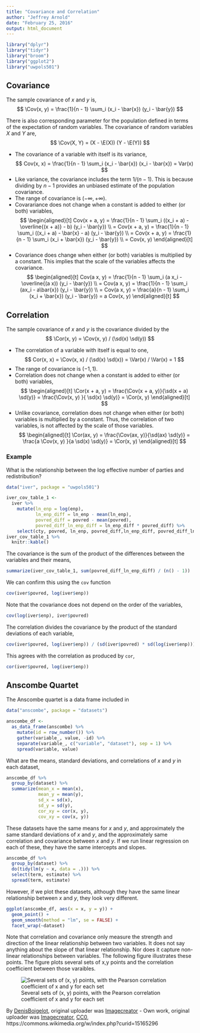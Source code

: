 ```yaml
---
title: "Covariance and Correlation"
author: "Jeffrey Arnold"
date: "February 25, 2016"
output: html_document
---
```


```r
library("dplyr")
library("tidyr")
library("broom") 
library("ggplot2")
library("uwpols501")
```


## Covariance

The sample covariance of $x$ and $y$ is,
$$
\Cov(x, y) = \frac{1}{n - 1} \sum_i (x_i - \bar{x}) (y_i - \bar{y})
$$

There is also corresponding parameter for the population defined in terms of the expectation of random variables.
The covariance of random variables $X$ and $Y$ are,
$$
\Cov(X, Y) = (X - \E(X)) (Y - \E(Y))
$$

- The covariance of a variable with itself is its variance,
  $$
  Cov(x, x) = \frac{1}{n - 1} \sum_i (x_i - \bar{x}) (x_i - \bar{x}) = Var(x)
  $$
- Like variance, the covariance includes the term $1 / (n - 1)$. This is because dividing by $n - 1$ provides an unbiased estimate of the population covariance.
- The range of covariance is $(-\infty, +\infty)$.
- Covarariance does not change when a constant is added to either (or both) variables,
  $$
  \begin{aligned}[t]
  Cov(x + a, y) = \frac{1}{n - 1} \sum_i ((x_i + a) - \overline{(x + a)} - b) (y_i - \bar{y}) \\
  = Cov(x + a, y) = \frac{1}{n - 1} \sum_i ((x_i + a) - \bar{x} - a) (y_i - \bar{y}) \\
  = Cov(x + a, y) = \frac{1}{n - 1} \sum_i (x_i + \bar{x}) (y_i - \bar{y}) \\
  = Cov(x, y)
  \end{aligned}[t]  
  $$
- Covariance does change when either (or both) variables is multiplied by a constant. This implies that the scale of the variables affects the covariance.
  $$
  \begin{aligned}[t]
  Cov(a x, y) = \frac{1}{n - 1} \sum_i (a x_i - \overline{(a x)) (y_i - \bar{y}) \\
  = Cov(a x, y) = \frac{1}{n - 1} \sum_i (ax_i - a\bar{x}) (y_i - \bar{y}) \\
  = Cov(a x, y) = \frac{a}{n - 1} \sum_i (x_i + \bar{x}) (y_i - \bar{y})
  = a Cov(x, y)
  \end{aligned}[t]
  $$
  

## Correlation

The sample covariance of $x$ and $y$ is the covariance divided by the 
$$
\Cor(x, y) = \Cov(x, y) / (\sd(x) \sd(y)) 
$$

- The correlation of a variable with itself is equal to one,
  $$
  Cor(x, x) = \Cov(x, x) / (\sd(x) \sd(x)) = \Var(x) / \Var(x) = 1
  $$
- The range of covariance is $(-1, 1)$.
- Correlation does not change when a constant is added to either (or both) variables,
  $$
  \begin{aligned}[t]
  \Cor(x + a, y) = \frac{\Cov(x + a, y)}{\sd(x + a) \sd(y)} = \frac{\Cov(x, y) }{ \sd(x) \sd(y)} = \Cor(x, y)
  \end{aligned}[t]  
  $$
- Unlike covariance, correlation does not change when either (or both) variables is multiplied by a constant. Thus, the correlation of two variables, is not affected by the scale of those variables.
  $$
  \begin{aligned}[t]
  \Cor(ax, y) = \frac{\Cov(ax, y)}{\sd(ax) \sd(y)} = \frac{a \Cov(x, y) }{a \sd(x) \sd(y)} = \Cor(x, y)
  \end{aligned}[t]
  $$
  
### Example

What is the relationship between the log effective number of parties and redistribution?

```r
data("iver", package = "uwpols501")
```


```r
iver_cov_table_1 <- 
  iver %>%
    mutate(ln_enp = log(enp),
           ln_enp_diff = ln_enp - mean(ln_enp),
           povred_diff = povred - mean(povred),
           povred_diff_ln_enp_diff = ln_enp_diff * povred_diff) %>%
    select(cty, povred, ln_enp, povred_diff,ln_enp_diff, povred_diff_ln_enp_diff)
iver_cov_table_1 %>%
  knitr::kable()
```
The covariance is the sum of the product of the differences between the variables and their means,
```r
summarize(iver_cov_table_1, sum(povred_diff_ln_enp_diff) / (n() - 1))
```
We can confirm this using the `cov` function
```r
cov(iver$povred, log(iver$enp))
```
Note that the covariance does not depend on the order of the variables,
```r
cov(log(iver$enp), iver$povred)
```

The correlation divides the covariance by the product of the standard deviations of each variable,
```r
cov(iver$povred, log(iver$enp)) / (sd(iver$povred) * sd(log(iver$enp)))
```
This agrees with the correlation as produced by `cor`,
```r
cor(iver$povred, log(iver$enp))
```



## Anscombe Quartet

The Anscombe quartet is a data frame included in 
```r
data("anscombe", package = "datasets")
```
```r
anscombe_df <- 
  as_data_frame(anscombe) %>%
    mutate(id = row_number()) %>%
    gather(variable_, value, -id) %>%
    separate(variable_, c("variable", "dataset"), sep = 1) %>%
    spread(variable, value)
```

What are the means, standard deviations, and correlations of $x$ and $y$ in each dataset,
```r
anscombe_df %>%
  group_by(dataset) %>%
  summarize(mean_x = mean(x),
            mean_y = mean(y),
            sd_x = sd(x),
            sd_y = sd(y),
            cor_xy = cor(x, y),
            cov_xy = cov(x, y))
```
These datasets have the same means for $x$ and $y$, and approximately the same standard deviations of $x$ and $y$, and the approximately same correlation and covariance between $x$ and $y$. 
If we run linear regression on each of these, they have the same intercepts and slopes.
```r
anscombe_df %>%
  group_by(dataset) %>%
  do(tidy(lm(y ~ x, data = .))) %>%
  select(term, estimate) %>%
  spread(term, estimate)
```

However, if we plot these datasets, although they have the same linear relationship between $x$ and $y$, they look very different.
```r
ggplot(anscombe_df, aes(x = x, y = y)) + 
  geom_point() +
  geom_smooth(method = "lm", se = FALSE) +
  facet_wrap(~dataset)
```

Note that correlation and covariance only measure the strength and direction of the linear relationship between two variables. 
It does not say anything about the slope of that linear relationship.
Nor does it capture non-linear relationships between variables.
The following figure illustrates these points.
The figure plots several sets of x,y points and the correlation coefficient between those varaibles.

![Several sets of (x, y) points, with the Pearson correlation coefficient of x and y for each set](images/Correlation_examples2.svg)

By <a href="//commons.wikimedia.org/w/index.php?title=User:DenisBoigelot&amp;action=edit&amp;redlink=1" class="new" title="User:DenisBoigelot (page does not exist)">DenisBoigelot</a>, original uploader was <a href="//en.wikipedia.org/wiki/User:Imagecreator" class="extiw" title="en:User:Imagecreator">Imagecreator</a> - <span class="int-own-work" lang="en">Own work</span>, original uploader was <a href="//en.wikipedia.org/wiki/User:Imagecreator" class="extiw" title="en:User:Imagecreator">Imagecreator</a>, <a href="http://creativecommons.org/publicdomain/zero/1.0/deed.en" title="Creative Commons Zero, Public Domain Dedication">CC0</a>, https://commons.wikimedia.org/w/index.php?curid=15165296

